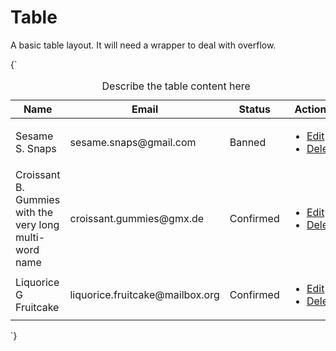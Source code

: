 
<Meta title="Organisms/Table" />

# Table

A basic table layout. It will need a wrapper to deal with overflow.

<Canvas isColumn>
  <Story name="Table">
    {`
      <table class="o-table u-h6">
        <caption class="u-sr-only">Describe the table content here</caption>
        <thead>
          <tr>
            <th scope="col">Name</th>
            <th scope="col">Email</th>
            <th scope="col">Status</th>
            <th scope="col"><span class="u-sr-only">Actions</span></th>
          </tr>
        </thead>
        <tbody>
          <tr>
            <td>Sesame S. Snaps</td>
            <td>sesame.snaps@gmail.com</td>
            <td><span class="a-badge a-badge--danger">Banned</span></td>
            <td class="o-table__actions u-text--right">
              <ul class="u-list-reset u-flex u-flex--inline">
                <li class="u-margin-xs--right">
                  <a href="/" class="a-button a-button--small">Edit</a>
                </li>
                <li>
                  <a href="/" class="a-button a-button--danger a-button--small">Delete</a>
                </li>
              </ul>
            </td>
          </tr>
          <tr>
            <td>Croissant B. Gummies with the very long multi-word name</td>
            <td>croissant.gummies@gmx.de</td>
            <td><span class="a-badge a-badge--positive">Confirmed</span></td>
            <td class="o-table__actions u-text--right">
              <ul class="u-list-reset u-flex u-flex--inline">
                <li class="u-margin-xs--right">
                  <a href="/" class="a-button a-button--small">Edit</a>
                </li>
                <li>
                  <a href="/" class="a-button a-button--danger a-button--small">Delete</a>
                </li>
              </ul>
            </td>
          </tr>
          <tr>
            <td>Liquorice G Fruitcake</td>
            <td>liquorice.fruitcake@mailbox.org</td>
            <td><span class="a-badge a-badge--positive">Confirmed</span></td>
            <td class="o-table__actions u-text--right">
              <ul class="u-list-reset u-flex u-flex--inline">
                <li class="u-margin-xs--right">
                  <a href="/" class="a-button a-button--small">Edit</a>
                </li>
                <li>
                  <a href="/" class="a-button a-button--danger a-button--small">Delete</a>
                </li>
              </ul>
            </td>
          </tr>
        </tbody>
      </table>
    `}
  </Story>
</Canvas>
